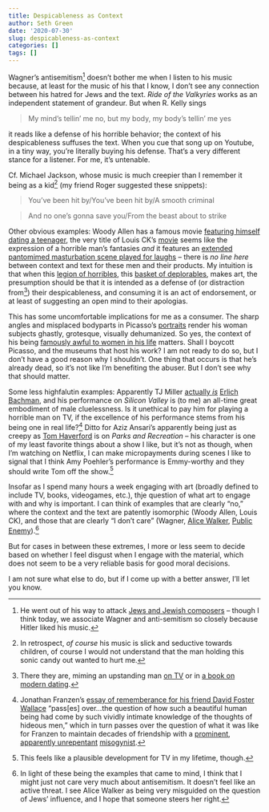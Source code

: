 ```yaml
---
title: Despicableness as Context
author: Seth Green
date: '2020-07-30'
slug: despicableness-as-context
categories: []
tags: []
---
```


Wagner's antisemitism[^wagner]  doesn't bother me when I listen to his music because, at least for the music of his that I know, I don't see any connection between his hatred for Jews and the text. _Ride of the Valkyries_ works as an independent statement of grandeur. But when R. Kelly sings

> My mind's tellin' me no, but my body, my body's tellin' me yes

it reads like a defense of his horrible behavior; the context of his despicableness suffuses the text. When you cue that song up on Youtube, in a tiny way, you're literally buying his defense. That's a very different stance for a listener. For me, it's untenable.

Cf. Michael Jackson, whose music is much creepier than I remember it being as a kid[^mj] (my friend Roger suggested these snippets):

> You've been hit by/You've been hit by/A smooth criminal

> And no one's gonna save you/From the beast about to strike

Other obvious examples: Woody Allen has a famous movie [featuring himself dating a teenager](https://nexttribe.com/woody-allens-manhattan/), the very title of Louis CK's [movie](https://en.wikipedia.org/wiki/I_Love_You,_Daddy) seems like the expression of a horrible man's fantasies _and_ it features an [extended pantomimed masturbation scene played for laughs](https://www.vulture.com/2017/11/the-uncomfortable-masturbation-scene-in-louis-c-k-s-movie.html) -- there is _no line here_ between context and text for these men and their products. My intuition is that when this [legion of horribles](https://www.goodreads.com/quotes/328033-a-legion-of-horribles-hundreds-in-number-half-naked-or), this [basket of deplorables](https://en.wikipedia.org/wiki/Basket_of_deplorables), makes art, the presumption should be that it is intended as a defense of (or distraction from[^cosby]) their despicableness, and consuming it is an act of endorsement, or at least of suggesting an open mind to their apologias. 

This has some uncomfortable implications for me as a consumer. The sharp angles and misplaced bodyparts in Picasso's [portraits](https://www.anothermag.com/art-photography/8799/the-women-behind-the-work-picasso-and-his-muses) render his woman subjects ghastly, grotesque, visually dehumanized. So yes, the context of his being [famously awful to women in his life](https://www.theparisreview.org/blog/2017/11/09/how-picasso-bled-the-women-in-his-life-for-art/) matters. Shall I boycott Picasso, and the museums that host his work? I am not ready to do so, but I don't have a good reason why I shouldn't. One thing that occurs is that he's already dead, so it's not like I'm benefiting the abuser. But I don't see why that should matter.

Some less highfalutin examples: Apparently TJ Miller [actually _is_](https://en.wikipedia.org/wiki/T.J._Miller#Legal_issues_and_controversies)  [Erlich Bachman](https://silicon-valley.fandom.com/wiki/Erlich_Bachman), and his performance on _Silicon Valley_ is (to me) an all-time great embodiment of male cluelessness. Is it unethical to pay him for playing a horrible man on TV, if the excellence of his performance stems from his being one in real life?[^franzen] Ditto for Aziz Ansari's apparently being just as creepy as [Tom Haverford](https://en.wikipedia.org/wiki/Tom_Haverford) is on _Parks and Recreation_ -- his character is one of my least favorite things about a show I like, but it's not as though, when I'm watching on Netflix, I can make micropayments during scenes I like to signal that I think Amy Poehler's performance is Emmy-worthy and they should write Tom off the show.[^micropayments]

Insofar as I spend many hours a week engaging with art (broadly defined to include TV, books, videogames, etc.), thje question of what art to engage with and why is important. I can think of examples that are clearly "no," where the context and the text are patently isomorphic (Woody Allen, Louis CK), and those that are clearly "I don't care" (Wagner, [Alice Walker](https://en.wikipedia.org/wiki/Alice_Walker#Accusations_of_antisemitism), [Public Enemy](https://genius.com/14074)).[^pe] 

But for cases in between these extremes, I more or less seem to decide based on whether I feel disgust when I engage with the material, which does not seem to be a very reliable basis for good moral decisions.  

I am not sure what else to do, but if I come up with a better answer, I'll let you know. 

[^wagner]: He went out of his way to attack [Jews and Jewish composers](https://en.wikipedia.org/wiki/Das_Judenthum_in_der_Musik) -- though I think today, we associate Wagner and anti-semitism so closely because Hitler liked his music.
 
[^mj]: In retrospect, _of course_ his music is slick and seductive towards children, of course I would not understand that the man holding this sonic candy out wanted to hurt me.

[^cosby]: There they are, miming an upstanding man [on TV](https://en.wikipedia.org/wiki/The_Cosby_Show) or in [a book on modern dating](https://www.nytimes.com/2015/07/07/books/review-aziz-ansaris-modern-romance-explores-dating-in-the-digital-age.html). 

[^franzen]: Jonathan Franzen's [essay of rememberance for his friend David Foster Wallace](https://www.newyorker.com/magazine/2011/04/18/farther-away-jonathan-franzen) "pass[es] over...the question of how such a beautiful human being had come by such vividly intimate knowledge of the thoughts of hideous men," which in turn passes over the question of what it was like for Franzen to maintain decades of friendship with a [prominent](https://www.nytimes.com/2020/02/11/books/review/in-the-land-of-men-adrienne-miller.html), [apparently unrepentant](https://lareviewofbooks.org/article/david-foster-wallace-in-the-metoo-era-a-conversation-with-clare-hayes-brady/) [misogynist](https://lareviewofbooks.org/article/on-outgrowing-david-foster-wallace/
misogynst]).

[^micropayments]: This feels like a plausible development for TV in my lifetime, though.

[^pe]: In light of these being the examples that came to mind, I think that I might just not care very much about antisemitism. It doesn't feel like an active threat. I see Alice Walker as being very misguided on the question of Jews' influence, and I hope that someone steers her right.